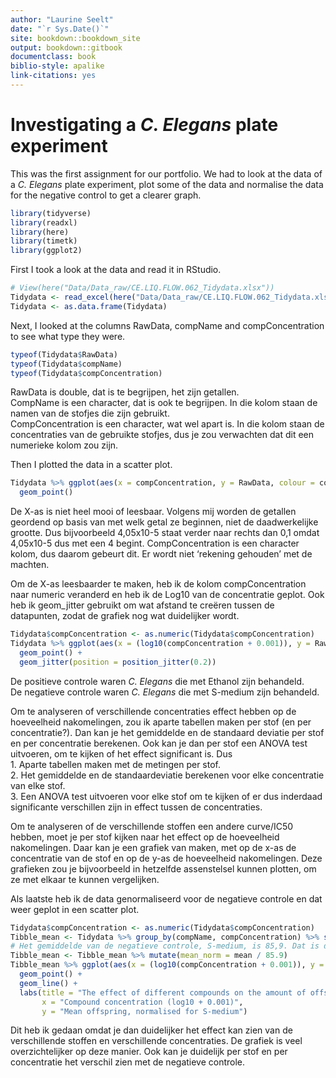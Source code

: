 ```yaml
---
author: "Laurine Seelt"
date: "`r Sys.Date()`"
site: bookdown::bookdown_site
output: bookdown::gitbook
documentclass: book
biblio-style: apalike
link-citations: yes
---
```


# Investigating a _C. Elegans_ plate experiment

This was the first assignment for our portfolio. We had to look at the data of a _C. Elegans_ plate experiment, plot some of the data and normalise the data for the negative control to get a clearer graph.

```r
library(tidyverse)
library(readxl)
library(here)
library(timetk)
library(ggplot2)
```

First I took a look at the data and read it in RStudio.
<br>
```r
# View(here("Data/Data_raw/CE.LIQ.FLOW.062_Tidydata.xlsx"))
Tidydata <- read_excel(here("Data/Data_raw/CE.LIQ.FLOW.062_Tidydata.xlsx"))
Tidydata <- as.data.frame(Tidydata)
```

Next, I looked at the columns RawData, compName and compConcentration to see what type they were.
<br>
```r
typeof(Tidydata$RawData)
typeof(Tidydata$compName)
typeof(Tidydata$compConcentration)
```

RawData is double, dat is te begrijpen, het zijn getallen. 
<br>
CompName is een character, dat is ook te begrijpen. In die kolom staan de namen van de stofjes die zijn gebruikt.
<br>
CompConcentration is een character, wat wel apart is. In die kolom staan de concentraties van de gebruikte stofjes, dus je zou verwachten dat dit een numerieke kolom zou zijn.

Then I plotted the data in a scatter plot.
<br>
```r
Tidydata %>% ggplot(aes(x = compConcentration, y = RawData, colour = compName, shape = expType))+
  geom_point()
```

De X-as is niet heel mooi of leesbaar. Volgens mij worden de getallen geordend op basis van met welk getal ze beginnen, niet de daadwerkelijke grootte. Dus bijvoorbeeld 4,05x10-5 staat verder naar rechts dan 0,1 omdat 4,05x10-5 dus met een 4 begint. CompConcentration is een character kolom, dus daarom gebeurt dit. Er wordt niet 'rekening gehouden' met de machten.

Om de X-as leesbaarder te maken, heb ik de kolom compConcentration naar numeric veranderd en heb ik de Log10 van de concentratie geplot. Ook heb ik geom_jitter gebruikt om wat afstand te creëren tussen de datapunten, zodat de grafiek nog wat duidelijker wordt.
<br>
```r
Tidydata$compConcentration <- as.numeric(Tidydata$compConcentration)
Tidydata %>% ggplot(aes(x = (log10(compConcentration + 0.001)), y = RawData, colour = compName, shape = expType)) +
  geom_point() +
  geom_jitter(position = position_jitter(0.2))
```


De positieve controle waren _C. Elegans_ die met Ethanol zijn behandeld.
<br>
De negatieve controle waren _C. Elegans_ die met S-medium zijn behandeld.


Om te analyseren of verschillende concentraties effect hebben op de hoeveelheid nakomelingen, zou ik aparte tabellen maken per stof (en per concentratie?). Dan kan je het gemiddelde en de standaard deviatie per stof en per concentratie berekenen. Ook kan je dan per stof een ANOVA test uitvoeren, om te kijken of het effect significant is.
Dus <br>
1. Aparte tabellen maken met de metingen per stof. <br>
2. Het gemiddelde en de standaardeviatie berekenen voor elke concentratie van elke stof. <br>
3. Een ANOVA test uitvoeren voor elke stof om te kijken of er dus inderdaad significante verschillen zijn in effect tussen de concentraties.

Om te analyseren of de verschillende stoffen een andere curve/IC50 hebben, moet je per stof kijken naar het effect op de hoeveelheid nakomelingen. Daar kan je een grafiek van maken, met op de x-as de concentratie van de stof en op de y-as de hoeveelheid nakomelingen. Deze grafieken zou je bijvoorbeeld in hetzelfde assenstelsel kunnen plotten, om ze met elkaar te kunnen vergelijken.

Als laatste heb ik de data genormaliseerd voor de negatieve controle en dat weer geplot in een scatter plot.
<br>
```r
Tidydata$compConcentration <- as.numeric(Tidydata$compConcentration)
Tibble_mean <- Tidydata %>% group_by(compName, compConcentration) %>% summarize(by = "compName", mean = mean(RawData, na.rm = TRUE))
# Het gemiddelde van de negatieve controle, S-medium, is 85,9. Dat is dus de waarde waar de andere gemiddelden voor genormaliseerd moeten worden.
Tibble_mean <- Tibble_mean %>% mutate(mean_norm = mean / 85.9)
Tibble_mean %>% ggplot(aes(x = (log10(compConcentration + 0.001)), y = mean_norm, colour = compName, shape = compName)) +
  geom_point() +
  geom_line() +
  labs(title = "The effect of different compounds on the amount of offspring",
       x = "Compound concentration (log10 + 0.001)",
       y = "Mean offspring, normalised for S-medium")
```

Dit heb ik gedaan omdat je dan duidelijker het effect kan zien van de verschillende stoffen en verschillende concentraties. De grafiek is veel overzichtelijker op deze manier. Ook kan je duidelijk per stof en per concentratie het verschil zien met de negatieve controle.